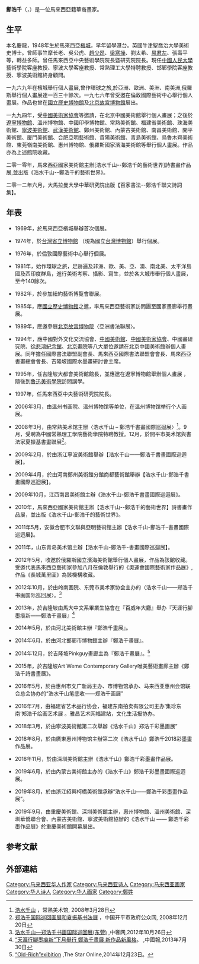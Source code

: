 {{multiple issues|
{{coi|time=2016-06-16T14:40:23+00:00}}
{{newsrelease|time=2016-06-16T14:40:23+00:00}}
{{prose|time=2016-06-16T14:40:23+00:00}}
}}
{{Infobox Artist
| name = 鄭浩千
| image = File:Dr Cheng Haw Chien portrait.jpg
| birthname= 郑庆龙<sub></sub>
| Sex = 男
| date_of_birth = 1948年5月4日
| place_of_birth = [[槟城|槟城]][[马来西亚|马来西亚]]
| nationality = {{MAS}}
| field = [[绘画|繪畫]][[文学|文學]]
| training = <!--訓練-->
| movement= [[中国画|國畫]]、[[岭南画派|岭南画派]]
| famous works= <!--最著名藝術作品-->
| influenced by = <!--受影響於-->
| influenced = <!--影響於-->
| awards =<!--獎項-->
| website= <!--網站-->
}}

'''鄭浩千'''（{{lang-en|Cheng Haw-Chien}}，{{bd|1948年|5月4日||}}）是一位馬來西亞籍華裔畫家。

==生平==
本名慶龍，1948年生於馬來西亞[[檳城|檳城]]，早年留學港台。英國牛津聖喬治大學美術史博士。曾師事竺摩长老、吳公虎、[[趙少昂|趙少昂]]、[[梁寒操|梁寒操]]、劉太希、[[易君左|易君左]]、張壽平等，轉益多師。曾任馬來西亞中央藝術學院院長暨研究院院長。現任[[中國人民大學|中國人民大學]]藝術學院客座教授、寧波大學客座教授、常熟理工大學特聘教授、邯鄲學院客座教授、寧波美術館終身顧問。

一九六九年在檳城舉行個人畫展,曾作環球之旅,於亞洲、歐洲、美洲、南美洲,俄羅斯舉行個人畫展達一百三十餘次。一九七六年曾受邀在倫敦國際藝術中心舉行個人畫展。作品也曾在[[國立歷史博物館|國立歷史博物館]]及[[北京故宮|北京故宮]][[博物館|博物館]]展出。

一九九四年，受[[中國美術家協會|中國美術家協會]]等邀請，在北京中國美術館舉行個人畫展；之後於[[遼寧博物館|遼寧博物館]]、溫州博物館、中國印學博物館、常熟美術館、福建省美術館、珠海美術館、[[寧波美術館|寧波美術館]]、[[武漢美術館|武漢美術館]]、鄭州美術館、內蒙古美術館、南昌美術館、開平美術館、廈門美術館、合肥亞明藝術館、貴陽美術館、青島美術館、烏魯木齊美術館、東莞嶺南美術館、惠州博物館、俄羅斯國家濱海美術館等舉行個人畫展。作品亦為上述館院收藏。

二零一零年，馬來西亞國家美術館主辦[浩水千山--鄭浩千的藝術世界]詩書畫作品展,並出版《浩水千山--鄭浩千的藝術世界》。

二零一二年六月，大馬拉曼大學中華研究院出版【百家書法--鄭浩千聯文詩詞集】。

== 年表 ==
*1969年，於馬來西亞檳城舉辦首次個展。

*1974年，於[[台灣省立博物館|台灣省立博物館]] （現為國立[[台灣博物館|台灣博物館]]）舉行個展。

*1976年，於倫敦國際藝術中心舉行個展。

*1981年，始作環球之旅，足跡遍及非洲、歐、美、亞、澳、南北美、太平洋島國及西印度群島，進行美術考察、攝影、寫生，並於各大城市舉行個人畫展，至今140餘次。

*1982年，於參加紐約藝術博覽會聯展。

*1985年，應[[國立歷史博物館|國立歷史博物館]]之邀，率馬來西亞藝術家訪問團至國家畫廊舉行畫展。

*1989年，應邀參展[[北京故宮博物院|北京故宮博物院]]〈亞洲書法聯展〉。

*1994年，應中國對外文化交流協會、[[中國美術館|中國美術館]]、[[中國美術家協會|中國美術家協會]]、中國畫研究院、[[徐悲鴻紀念館|徐悲鴻紀念館]]、[[北京畫院|北京畫院]]等八大單位邀請在北京中國美術館辦個人畫展。同年擔任國際書法聯盟副會長、馬來西亞國際書法聯盟會會長、馬來西亞書畫總會會長、吉隆坡國際水墨畫研討會主席。

*1995年，任吉隆坡大都會美術館館長，並應邀在遼寧博物館舉辦個人畫展 ，隨後到[[魯迅美術學院|魯迅美術學院]]訪問講學。

*1997年，任馬來西亞中央藝術研究院院長。

*2006年3月，由温州书画院、温州博物馆等单位，在温州博物馆举行个人画展。

*2008年3月，由常熟美术馆主辦〈浩水千山 – 鄭浩千書畫國際巡迴展〉<ref>[http://www.csart.org/zldetail.asp?ID=78&flag=2 浩水千山] {{webarchive|url=https://web.archive.org/web/20140224014631/http://www.csart.org/zldetail.asp?ID=78&flag=2 |date=2014-02-24 }}，常熟美术馆, 2008年3月28日</ref>。9月，受聘為中國常熟理工學院藝術學院特聘教授。12月，於開平市美术馆與書法家夏振基書畫聯展<ref>[http://218.14.151.180/publicfiles/business/htmlfiles/kpxxj/s57/200812/32593.html 郑浩千国际巡回画展和夏振基书法展] {{webarchive|url=https://web.archive.org/web/20140222202447/http://218.14.151.180/publicfiles/business/htmlfiles/kpxxj/s57/200812/32593.html |date=2014-02-22 }}，中国开平市政府公众网, 2008年12月20日</ref>。

*2009年2月，於由浙江寧波美術館舉辦【浩水千山——鄭浩千書畫國際巡迴展】。

*2009年4月，於由河南鄭州美術館分館商都藝術館舉辦【浩水千山-鄭浩千書畫國際巡迴展】。

*2009年10月，江西南昌美術館主辦《浩水千山-鄭浩千書畫國際巡迴展》。

*2010年，馬來西亞國家美術館主辦【浩水千山--鄭浩千的藝術世界】詩書畫作品展，並出版《浩水千山-鄭浩千的藝術世界》。

*2011年5月，安徽合肥市文聯與亞明藝術館主辦【浩水千山-鄭浩千-書畫國際巡迴展】。

*2011年，山东青岛美术馆主辦【浩水千山-鄭浩千-書畫國際巡迴展】。

*2012年5月，收邀於俄羅斯國立濱海美術館舉行個人畫展，作品為該館收藏。受邀代表馬來西亞藝術家參加八月在倫敦舉行的《奧運會國際藝術家作品展》,作品《長城萬里圖》為該機構收藏。

*2012年10月，於由岭南画院、东莞市美术家协会主办的〈浩水千山——郑浩千书画国际巡回展〉。<ref>[http://www.chinaluxus.com/20121026/237056.html 浩水千山—郑浩千书画国际巡回展(东莞)] {{Wayback|url=http://www.chinaluxus.com/20121026/237056.html |date=20160304073115 }},中奢网,2012年10月26日</ref>

*2013年，於吉隆坡由馬大中文系畢業生協會在『百威年大廳』舉办『天涯行腳墨痕新——鄭浩千畫展』<ref>[http://www.chinapress.com.my/node/444711 “天涯行腳墨痕新”下月舉行 鄭浩千畫展 新作品新風格]。 {{webarchive|url=https://web.archive.org/web/20150923204726/http://www.chinapress.com.my/node/444711 |date=2015-09-23 }},中國報,2013年7月30日</ref>

*2014年5月，於由河北美術館主辦『鄭浩千畫展』。

*2014年6月，於由河北邯鄲市博物館主辦『鄭浩千畫展』。

*2014年12月，於吉隆坡Pinkguy畫廊主為『鄭浩千畫展』。<ref>[http://www.thestar.com.my/News/Community/2014/12/23/Of-ostriches-and-lychees-Don-inspired-to-paint-flightless-bird-after-trip-to-Mauritius/ “Old-Rich”exibition] {{Wayback|url=http://www.thestar.com.my/News/Community/2014/12/23/Of-ostriches-and-lychees-Don-inspired-to-paint-flightless-bird-after-trip-to-Mauritius/ |date=20170613101217 }} ,The Star Online,2014年12月23日。</ref>

*2015年，於吉隆坡Art Weme Contemporary Gallery唯美藝術畫廊主辦《鄭浩千詩書畫展》。

*2016年5月，於由惠州市文广新局主办、市博物馆承办、马来西亚惠州会馆联合总会协办的“浩水千山笔底收——郑浩千画展”

*2016年7月，由福建省艺术品行协会，福建东南拍卖有限公司主办’集珍东南‘郑浩千绘画艺术展 。雅昌艺术网福建站，文化生活报协办。

*2018年3月，於由寧波美術館第二次舉辦《浩水千山》郑浩千彩墨画展”

*2018年8月，於由廣東惠州博物馆主辦第二次《浩水千山》鄭浩千2018彩墨畫作品展。

*2018年11月，於由深圳美術館主辦《浩水千山》鄭浩千彩墨畫作品展。

*2019年6月，於由內蒙古美術館主办的《浩水千山》鄭浩千彩墨畫國際巡迴展。

*2019年8月，於由浙江紹興柯橋美術館承辦“浩水千山——鄭浩千彩墨畫作品展”。

*2019年9月，由重慶美術館、深圳美術館主辦，惠州博物館、溫州美術館、深圳華僑聯合會、內蒙古美術館、寧波美術館協辦的《浩水千山 —— 鄭浩千彩墨作品展》於重慶美術館開幕展出。

== 参考文献 ==
{{reflist}}

== 外部連結 ==

{{DEFAULTSORT:Z}}
[[Category:马来西亚华人作家|Category:马来西亚华人作家]]
[[Category:马来西亚诗人|Category:马来西亚诗人]]
[[Category:马来西亚画家|Category:马来西亚画家]]
[[Category:华人诗人|Category:华人诗人]]
[[Category:华人画家|Category:华人画家]]
[[Category:鄭姓|Category:鄭姓]]